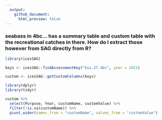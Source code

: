 ```yaml
---
  output:
    github_document:
      html_preview: false
---
```


### seabass in 4bc... has a summary table and custom table with the recreational catches in there. How do I extract those however from SAG directly from R?

```r
library(icesSAG)

keys <- icesSAG::findAssessmentKey("bss.27.4bc", year = 2021)

custom <- icesSAG::getCustomColumns(keys)

library(dplyr)
library(tidyr)

custom %>%
  select(Purpose, Year, customName, customValue) %>%
  filter(!is.na(customName)) %>%
  pivot_wider(names_from = "customName", values_from = "customValue")
```
